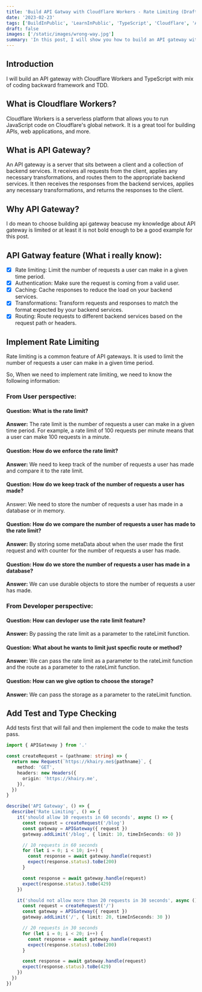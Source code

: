 ```yaml
---
title: 'Build API Gatway with Cloudflare Workers - Rate Limiting (Draft)'
date: '2023-02-23'
tags: ['BuildInPublic', 'LearnInPublic', 'TypeScript', 'Cloudflare', 'API']
draft: false
images: ['/static/images/wrong-way.jpg']
summary: 'In this post, I will show you how to build an API gateway with Cloudflare Workers and TypeScript with test and type deriven development.'
---
```


## Introduction

I will build an API gateway with Cloudflare Workers and TypeScript with mix of coding backward framework and TDD.

## What is Cloudflare Workers?

Cloudflare Workers is a serverless platform that allows you to run JavaScript code on Cloudflare's global network. It is a great tool for building APIs, web applications, and more.

## What is API Gateway?

An API gateway is a server that sits between a client and a collection of backend services.
It receives all requests from the client, applies any necessary transformations, and routes them to the appropriate backend services.
It then receives the responses from the backend services, applies any necessary transformations, and returns the responses to the client.

## Why API Gateway?

I do mean to choose building api gateway beacuse my knowledge about API gateway is limited or at least it is not bold enough to be a good example for this post.

## API Gatway feature (What i really know):

- [x] Rate limiting: Limit the number of requests a user can make in a given time period.
- [x] Authentication: Make sure the request is coming from a valid user.
- [x] Caching: Cache responses to reduce the load on your backend services.
- [x] Transformations: Transform requests and responses to match the format expected by your backend services.
- [x] Routing: Route requests to different backend services based on the request path or headers.

## Implement Rate Limiting

Rate limiting is a common feature of API gateways. It is used to limit the number of requests a user can make in a given time period.

So, When we need to implement rate limiting, we need to know the following information:

### From User perspective:

#### Question: What is the rate limit?

**Answer:** The rate limit is the number of requests a user can make in a given time period.
For example, a rate limit of 100 requests per minute means that a user can make 100 requests in a minute.

#### Question: How do we enforce the rate limit?

**Answer:** We need to keep track of the number of requests a user has made and compare it to the rate limit.

#### Question: How do we keep track of the number of requests a user has made?

Answer: We need to store the number of requests a user has made in a database or in memory.

#### Question: How do we compare the number of requests a user has made to the rate limit?

**Answer:** By storing some metaData about when the user made the first request and with counter for the number of requests a user has made.

#### Question: How do we store the number of requests a user has made in a database?

**Answer:** We can use durable objects to store the number of requests a user has made.

### From Developer perspective:

#### Question: How can devloper use the rate limit feature?

**Answer:** By passing the rate limit as a parameter to the rateLimit function.

#### Question: What about he wants to limit just specfic route or method?

**Answer:** We can pass the rate limit as a parameter to the rateLimit function and the route as a parameter to the rateLimit function.

#### Question: How can we give option to choose the storage?

**Answer:** We can pass the storage as a parameter to the rateLimit function.

## Add Test and Type Checking

Add tests first that will fail and then implement the code to make the tests pass.

```ts
import { APIGateway } from '.'

const createRequest = (pathname: string) => {
  return new Request(`https://khairy.me${pathname}`, {
    method: 'GET',
    headers: new Headers({
      origin: 'https://khairy.me',
    }),
  })
}

describe('API Gateway', () => {
  describe('Rate Limiting', () => {
    it('should allow 10 requests in 60 seconds', async () => {
      const request = createRequest('/blog')
      const gateway = APIGateway({ request })
      gateway.addLimit('/blog', { limit: 10, timeInSeconds: 60 })

      // 10 requests in 60 seconds
      for (let i = 0; i < 10; i++) {
        const response = await gateway.handle(request)
        expect(response.status).toBe(200)
      }

      const response = await gateway.handle(request)
      expect(response.status).toBe(429)
    })

    it('should not allow more than 20 requests in 30 seconds', async () => {
      const request = createRequest('/')
      const gateway = APIGateway({ request })
      gateway.addLimit('/', { limit: 20, timeInSeconds: 30 })

      // 20 requests in 30 seconds
      for (let i = 0; i < 20; i++) {
        const response = await gateway.handle(request)
        expect(response.status).toBe(200)
      }

      const response = await gateway.handle(request)
      expect(response.status).toBe(429)
    })
  })
})
```
